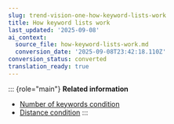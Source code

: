 ```yaml
---
slug: trend-vision-one-how-keyword-lists-work
title: How keyword lists work
last_updated: '2025-09-08'
ai_context:
  source_file: how-keyword-lists-work.md
  conversion_date: '2025-09-08T23:42:18.110Z'
conversion_status: converted
translation_ready: true
---
```


::: {role="main"}
**Related information**

- [Number of keywords condition](number-keywords-condition.mdx)
- [Distance condition](distance-condition.mdx)
:::
